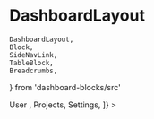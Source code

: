 # DashboardLayout

    DashboardLayout,
    Block,
    SideNavLink,
    TableBlock,
    Breadcrumbs,
} from 'dashboard-blocks/src'

<Playground iframe>
    <DashboardLayout
        bg='gray.50'
        p='20px'
        pb='100px'
        sideNavItems={[
            <SideNavLink href='/docs/components/DashboardLayout'>
                User
            </SideNavLink>,
            <SideNavLink href=''>Projects</SideNavLink>,
            <SideNavLink href=''>Settings</SideNavLink>,
        ]}
    >
        <Breadcrumbs fontSize='16px' items={['User', 'Morse', 'Services']} />
        <Stack spacing='6' direction='row'>
            <Block w='100%' />
            <Block w='100%' />
        </Stack>
        <TableBlock
            fontSize='16px'
            head={['Name', 'Surname', 'Age']}
            rows={[
                ['Name', 'Surname', '23'],
                ['John', 'Surname', '21'],
                ['Jim', 'Surname', '23'],
            ]}
        />
        <Block w='100%' />
    </DashboardLayout>
</Playground>
